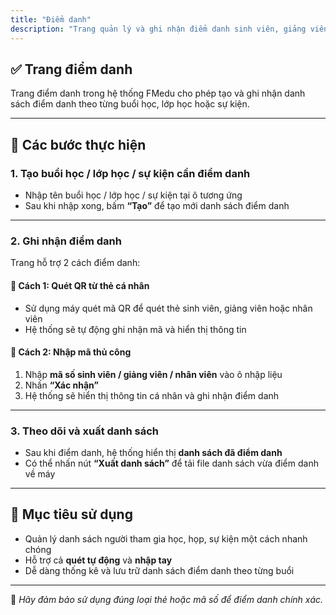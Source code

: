 ```yaml
---
title: "Điểm danh"
description: "Trang quản lý và ghi nhận điểm danh sinh viên, giảng viên, nhân viên theo từng buổi học, lớp học hoặc sự kiện."
---
```


## ✅ Trang điểm danh

Trang điểm danh trong hệ thống FMedu cho phép tạo và ghi nhận danh sách điểm danh theo từng buổi học, lớp học hoặc sự kiện.

---

## 📌 Các bước thực hiện

### 1. Tạo buổi học / lớp học / sự kiện cần điểm danh

- Nhập tên buổi học / lớp học / sự kiện tại ô tương ứng
- Sau khi nhập xong, bấm **“Tạo”** để tạo mới danh sách điểm danh

---

### 2. Ghi nhận điểm danh

Trang hỗ trợ 2 cách điểm danh:

#### 🔹 Cách 1: Quét QR từ thẻ cá nhân
- Sử dụng máy quét mã QR để quét thẻ sinh viên, giảng viên hoặc nhân viên
- Hệ thống sẽ tự động ghi nhận mã và hiển thị thông tin

#### 🔹 Cách 2: Nhập mã thủ công
1. Nhập **mã số sinh viên / giảng viên / nhân viên** vào ô nhập liệu
2. Nhấn **“Xác nhận”**
3. Hệ thống sẽ hiển thị thông tin cá nhân và ghi nhận điểm danh

---

### 3. Theo dõi và xuất danh sách

- Sau khi điểm danh, hệ thống hiển thị **danh sách đã điểm danh**
- Có thể nhấn nút **“Xuất danh sách”** để tải file danh sách vừa điểm danh về máy

---

## 🎯 Mục tiêu sử dụng

- Quản lý danh sách người tham gia học, họp, sự kiện một cách nhanh chóng
- Hỗ trợ cả **quét tự động** và **nhập tay**
- Dễ dàng thống kê và lưu trữ danh sách điểm danh theo từng buổi

---

📍 *Hãy đảm bảo sử dụng đúng loại thẻ hoặc mã số để điểm danh chính xác.*
